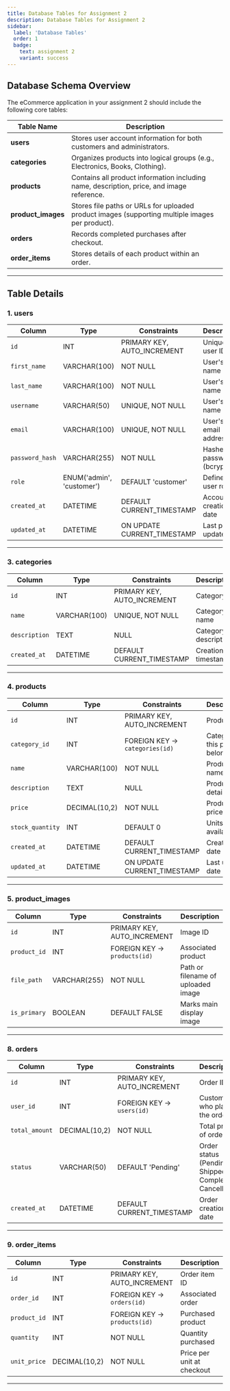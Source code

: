 ```yaml
---
title: Database Tables for Assignment 2
description: Database Tables for Assignment 2
sidebar:
  label: 'Database Tables'
  order: 1
  badge:
    text: assignment 2
    variant: success
---
```


## Database Schema Overview

The eCommerce application in your assignment 2 should include the following core tables:

| Table Name                    | Description                                                                                     |
| ----------------------------- | ----------------------------------------------------------------------------------------------- |
| **users**                     | Stores user account information for both customers and administrators.                          |
| **categories**                | Organizes products into logical groups (e.g., Electronics, Books, Clothing).                    |
| **products**                  | Contains all product information including name, description, price, and image reference.       |
| **product_images**            | Stores file paths or URLs for uploaded product images (supporting multiple images per product). |
| **orders**                    | Records completed purchases after checkout.                                                     |
| **order_items**               | Stores details of each product within an order.                                                 |

---

## Table Details

### 1. users

| Column          | Type                      | Constraints                 | Description                     |
| --------------- | ------------------------- | --------------------------- | ------------------------------- |
| `id`            | INT                       | PRIMARY KEY, AUTO_INCREMENT | Unique user ID                  |
| `first_name`    | VARCHAR(100)              | NOT NULL                    | User's first name               |
| `last_name`     | VARCHAR(100)              | NOT NULL                    | User's last name                |
| `username`      | VARCHAR(50)               | UNIQUE, NOT NULL            | User's login name               |
| `email`         | VARCHAR(100)              | UNIQUE, NOT NULL            | User's email address            |
| `password_hash` | VARCHAR(255)              | NOT NULL                    | Hashed password (bcrypt) |
| `role`          | ENUM('admin', 'customer') | DEFAULT 'customer'          | Defines user role               |
| `created_at`    | DATETIME                  | DEFAULT CURRENT_TIMESTAMP   | Account creation date           |
| `updated_at`    | DATETIME                  | ON UPDATE CURRENT_TIMESTAMP | Last profile update             |


---

### 3. categories

| Column        | Type         | Constraints                 | Description          |
| ------------- | ------------ | --------------------------- | -------------------- |
| `id`          | INT          | PRIMARY KEY, AUTO_INCREMENT | Category ID          |
| `name`        | VARCHAR(100) | UNIQUE, NOT NULL            | Category name        |
| `description` | TEXT         | NULL                        | Category description |
| `created_at`  | DATETIME     | DEFAULT CURRENT_TIMESTAMP   | Creation timestamp   |

---

### 4. products

| Column           | Type          | Constraints                    | Description                      |
| ---------------- | ------------- | ------------------------------ | -------------------------------- |
| `id`             | INT           | PRIMARY KEY, AUTO_INCREMENT    | Product ID                       |
| `category_id`    | INT           | FOREIGN KEY → `categories(id)` | Category this product belongs to |
| `name`           | VARCHAR(100)  | NOT NULL                       | Product name                     |
| `description`    | TEXT          | NULL                           | Product details                  |
| `price`          | DECIMAL(10,2) | NOT NULL                       | Product price                    |
| `stock_quantity` | INT           | DEFAULT 0                      | Units available                  |
| `created_at`     | DATETIME      | DEFAULT CURRENT_TIMESTAMP      | Creation date                    |
| `updated_at`     | DATETIME      | ON UPDATE CURRENT_TIMESTAMP    | Last update date                 |

---

### 5. product_images

| Column       | Type         | Constraints                  | Description                        |
| ------------ | ------------ | ---------------------------- | ---------------------------------- |
| `id`         | INT          | PRIMARY KEY, AUTO_INCREMENT  | Image ID                           |
| `product_id` | INT          | FOREIGN KEY → `products(id)` | Associated product                 |
| `file_path`  | VARCHAR(255) | NOT NULL                     | Path or filename of uploaded image |
| `is_primary` | BOOLEAN      | DEFAULT FALSE                | Marks main display image           |

---

### 8. orders

| Column         | Type          | Constraints                 | Description                                           |
| -------------- | ------------- | --------------------------- | ----------------------------------------------------- |
| `id`           | INT           | PRIMARY KEY, AUTO_INCREMENT | Order ID                                              |
| `user_id`      | INT           | FOREIGN KEY → `users(id)`   | Customer who placed the order                         |
| `total_amount` | DECIMAL(10,2) | NOT NULL                    | Total price of order                                  |
| `status`       | VARCHAR(50)   | DEFAULT 'Pending'           | Order status (Pending, Shipped, Completed, Cancelled) |
| `created_at`   | DATETIME      | DEFAULT CURRENT_TIMESTAMP   | Order creation date                                   |

---

### 9. order_items

| Column       | Type          | Constraints                  | Description                |
| ------------ | ------------- | ---------------------------- | -------------------------- |
| `id`         | INT           | PRIMARY KEY, AUTO_INCREMENT  | Order item ID              |
| `order_id`   | INT           | FOREIGN KEY → `orders(id)`   | Associated order           |
| `product_id` | INT           | FOREIGN KEY → `products(id)` | Purchased product          |
| `quantity`   | INT           | NOT NULL                     | Quantity purchased         |
| `unit_price` | DECIMAL(10,2) | NOT NULL                     | Price per unit at checkout |

---
